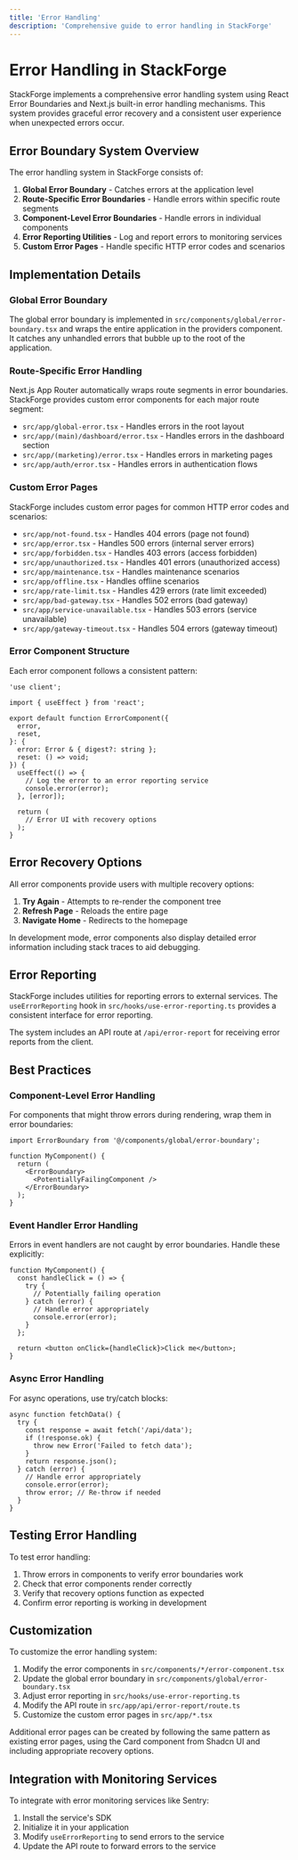 ```yaml
---
title: 'Error Handling'
description: 'Comprehensive guide to error handling in StackForge'
---
```


# Error Handling in StackForge

StackForge implements a comprehensive error handling system using React Error Boundaries and Next.js built-in error handling mechanisms. This system provides graceful error recovery and a consistent user experience when unexpected errors occur.

## Error Boundary System Overview

The error handling system in StackForge consists of:

1. **Global Error Boundary** - Catches errors at the application level
2. **Route-Specific Error Boundaries** - Handle errors within specific route segments
3. **Component-Level Error Boundaries** - Handle errors in individual components
4. **Error Reporting Utilities** - Log and report errors to monitoring services
5. **Custom Error Pages** - Handle specific HTTP error codes and scenarios

## Implementation Details

### Global Error Boundary

The global error boundary is implemented in `src/components/global/error-boundary.tsx` and wraps the entire application in the providers component. It catches any unhandled errors that bubble up to the root of the application.

### Route-Specific Error Handling

Next.js App Router automatically wraps route segments in error boundaries. StackForge provides custom error components for each major route segment:

- `src/app/global-error.tsx` - Handles errors in the root layout
- `src/app/(main)/dashboard/error.tsx` - Handles errors in the dashboard section
- `src/app/(marketing)/error.tsx` - Handles errors in marketing pages
- `src/app/auth/error.tsx` - Handles errors in authentication flows

### Custom Error Pages

StackForge includes custom error pages for common HTTP error codes and scenarios:

- `src/app/not-found.tsx` - Handles 404 errors (page not found)
- `src/app/error.tsx` - Handles 500 errors (internal server errors)
- `src/app/forbidden.tsx` - Handles 403 errors (access forbidden)
- `src/app/unauthorized.tsx` - Handles 401 errors (unauthorized access)
- `src/app/maintenance.tsx` - Handles maintenance scenarios
- `src/app/offline.tsx` - Handles offline scenarios
- `src/app/rate-limit.tsx` - Handles 429 errors (rate limit exceeded)
- `src/app/bad-gateway.tsx` - Handles 502 errors (bad gateway)
- `src/app/service-unavailable.tsx` - Handles 503 errors (service unavailable)
- `src/app/gateway-timeout.tsx` - Handles 504 errors (gateway timeout)

### Error Component Structure

Each error component follows a consistent pattern:

```tsx
'use client';

import { useEffect } from 'react';

export default function ErrorComponent({
  error,
  reset,
}: {
  error: Error & { digest?: string };
  reset: () => void;
}) {
  useEffect(() => {
    // Log the error to an error reporting service
    console.error(error);
  }, [error]);

  return (
    // Error UI with recovery options
  );
}
```

## Error Recovery Options

All error components provide users with multiple recovery options:

1. **Try Again** - Attempts to re-render the component tree
2. **Refresh Page** - Reloads the entire page
3. **Navigate Home** - Redirects to the homepage

In development mode, error components also display detailed error information including stack traces to aid debugging.

## Error Reporting

StackForge includes utilities for reporting errors to external services. The `useErrorReporting` hook in `src/hooks/use-error-reporting.ts` provides a consistent interface for error reporting.

The system includes an API route at `/api/error-report` for receiving error reports from the client.

## Best Practices

### Component-Level Error Handling

For components that might throw errors during rendering, wrap them in error boundaries:

```tsx
import ErrorBoundary from '@/components/global/error-boundary';

function MyComponent() {
  return (
    <ErrorBoundary>
      <PotentiallyFailingComponent />
    </ErrorBoundary>
  );
}
```

### Event Handler Error Handling

Errors in event handlers are not caught by error boundaries. Handle these explicitly:

```tsx
function MyComponent() {
  const handleClick = () => {
    try {
      // Potentially failing operation
    } catch (error) {
      // Handle error appropriately
      console.error(error);
    }
  };

  return <button onClick={handleClick}>Click me</button>;
}
```

### Async Error Handling

For async operations, use try/catch blocks:

```tsx
async function fetchData() {
  try {
    const response = await fetch('/api/data');
    if (!response.ok) {
      throw new Error('Failed to fetch data');
    }
    return response.json();
  } catch (error) {
    // Handle error appropriately
    console.error(error);
    throw error; // Re-throw if needed
  }
}
```

## Testing Error Handling

To test error handling:

1. Throw errors in components to verify error boundaries work
2. Check that error components render correctly
3. Verify that recovery options function as expected
4. Confirm error reporting is working in development

## Customization

To customize the error handling system:

1. Modify the error components in `src/components/*/error-component.tsx`
2. Update the global error boundary in `src/components/global/error-boundary.tsx`
3. Adjust error reporting in `src/hooks/use-error-reporting.ts`
4. Modify the API route in `src/app/api/error-report/route.ts`
5. Customize the custom error pages in `src/app/*.tsx`

Additional error pages can be created by following the same pattern as existing error pages, using the Card component from Shadcn UI and including appropriate recovery options.

## Integration with Monitoring Services

To integrate with error monitoring services like Sentry:

1. Install the service's SDK
2. Initialize it in your application
3. Modify `useErrorReporting` to send errors to the service
4. Update the API route to forward errors to the service
